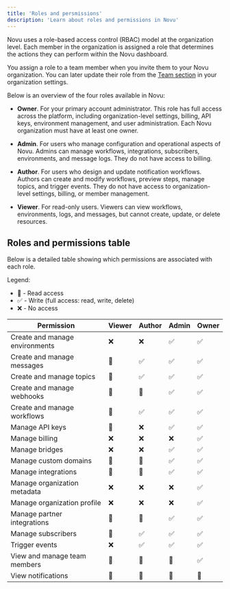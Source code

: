 ```yaml
---
title: 'Roles and persmissions'
description: 'Learn about roles and permissions in Novu'
---
```

Novu uses a role-based access control (RBAC) model at the organization level. Each member in the organization is assigned a role that determines the actions they can perform within the Novu dashboard.

You assign a role to a team member when you invite them to your Novu organization. You can later update their role from the [Team section](https://dashboard.novu.co/settings/team) in your organization settings.

Below is an overview of the four roles available in Novu:
- **Owner**. For your primary account administrator. This role has full access across the platform, including organization-level settings, billing, API keys, environment management, and user administration. Each Novu organization must have at least one owner.

- **Admin**. For users who manage configuration and operational aspects of Novu. Admins can manage workflows, integrations, subscribers, environments, and message logs. They do not have access to billing.

- **Author**. For users who design and update notification workflows. Authors can create and modify workflows, preview steps, manage topics, and trigger events. They do not have access to organization-level settings, billing, or member management.

- **Viewer**. For read-only users. Viewers can view workflows, environments, logs, and messages, but cannot create, update, or delete resources.

## Roles and permissions table

Below is a detailed table showing which permissions are associated with each role.

Legend:
- 📖 - Read access
- ✅ - Write (full access: read, write, delete)
- ❌ - No access

| Permission                      | **Viewer** | **Author** | **Admin** | **Owner** |
| ------------------------------ | ---------- | ---------- | --------- | --------- |
| Create and manage environments | ❌         | ❌         | ✅         | ✅         |
| Create and manage messages     | 📖         | ✅         | ✅         | ✅         |
| Create and manage topics       | 📖         | ✅         | ✅         | ✅         |
| Create and manage webhooks     | 📖         | 📖         | ✅         | ✅         |
| Create and manage workflows    | 📖         | ✅         | ✅         | ✅         |
| Manage API keys                | 📖         | ❌         | ✅         | ✅         |
| Manage billing                 | ❌         | ❌         | ❌         | ✅         |
| Manage bridges                 | ❌         | ❌         | ✅         | ✅         |
| Manage custom domains          | 📖         | 📖         | ✅         | ✅         |
| Manage integrations            | 📖         | 📖         | ✅         | ✅         |
| Manage organization metadata   | ❌         | ❌         | ❌         | ✅         |
| Manage organization profile    | ❌         | ❌         | ❌         | ✅         |
| Manage partner integrations    | 📖         | 📖         | ✅         | ✅         |
| Manage subscribers             | 📖         | ✅         | ✅         | ✅         |
| Trigger events                 | ❌         | ✅         | ✅         | ✅         |
| View and manage team members   | 📖         | 📖         | 📖         | ✅         |
| View notifications             | 📖         | 📖         | 📖         | 📖         |
